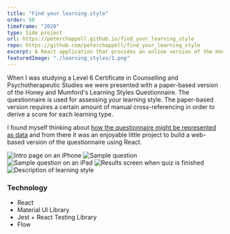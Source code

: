```yaml
---
title: "Find your learning style"
order: 50
timeFrame: "2020"
type: Side project
url: https://peterchappell.github.io/find_your_learning_style
repo: https://github.com/peterchappell/find_your_learning_style
excerpt: A React application that provides an online version of the Honey and Mumford's Learning Styles Questionnaire.
featuredImage: "./learning_styles/1.png"
---
```


When I was studying a Level 6 Certificate in Counselling and Psychotherapeutic Studies we were presented with
a paper-based version of the Honey and Mumford's Learning Styles Questionnaire. The questionnaire is used for
assessing your learning style. The paper-based version requires a certain amount of manual cross-referencing
in order to derive a score for each learning type. 

I found myself thinking about 
[how the questionnaire might be represented as data](https://github.com/peterchappell/find_your_learning_style/tree/master/src/data) 
and from there it was an enjoyable little project to build a web-based version of the questionnaire using React.

<ProjectLink url="https://peterchappell.github.io/find_your_learning_style" />

<Gallery>

![Intro page on an iPhone](./learning_styles/1.png)
![Sample question](./learning_styles/2.png)
![Sample question on an iPad](./learning_styles/3.png)
![Results screen when quiz is finished](./learning_styles/4.png)
![Description of learning style](./learning_styles/5.png)

</Gallery>

### Technology

- React
- Material UI Library
- Jest + React Testing Library
- Flow